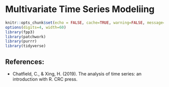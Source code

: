 # Multivariate Time Series Modeliing

```r
knitr::opts_chunk$set(echo = FALSE, cache=TRUE, warning=FALSE, message=FALSE)
options(digits=4, width=60)
library(fpp3)
library(patchwork)
library(purrr)
library(tidyverse)

```

\pagenumbering{arabic}


## References:

- Chatfield, C., & Xing, H. (2019). The analysis of time series: an introduction with R. CRC press.


